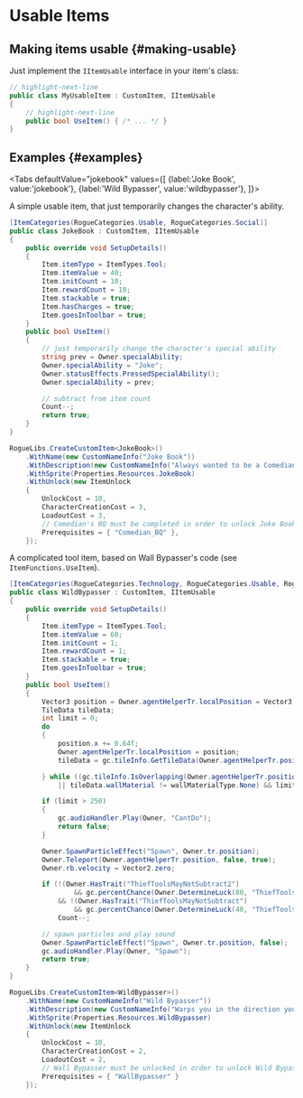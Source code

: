 # Usable Items


## Making items usable {#making-usable}

Just implement the `IItemUsable` interface in your item's class:

```csharp title="MyUsableItem.cs"
// highlight-next-line
public class MyUsableItem : CustomItem, IItemUsable
{
    // highlight-next-line
    public bool UseItem() { /* ... */ }
}
```

## Examples {#examples}

<Tabs
    defaultValue="jokebook"
    values={[
        {label:'Joke Book', value:'jokebook'},
        {label:'Wild Bypasser', value:'wildbypasser'},
    ]}>
<TabItem value="jokebook">

A simple usable item, that just temporarily changes the character's ability.

```csharp title="JokeBook.cs"
[ItemCategories(RogueCategories.Usable, RogueCategories.Social)]
public class JokeBook : CustomItem, IItemUsable
{
    public override void SetupDetails()
    {
        Item.itemType = ItemTypes.Tool;
        Item.itemValue = 40;
        Item.initCount = 10;
        Item.rewardCount = 10;
        Item.stackable = true;
        Item.hasCharges = true;
        Item.goesInToolbar = true;
    }
    public bool UseItem()
    {
        // just temporarily change the character's special ability
        string prev = Owner.specialAbility;
        Owner.specialAbility = "Joke";
        Owner.statusEffects.PressedSpecialAbility();
        Owner.specialAbility = prev;

        // subtract from item count
        Count--;
        return true;
    }
}
```

```csharp
RogueLibs.CreateCustomItem<JokeBook>()
    .WithName(new CustomNameInfo("Joke Book"))
    .WithDescription(new CustomNameInfo("Always wanted to be a Comedian? Now you can! (kind of)"))
    .WithSprite(Properties.Resources.JokeBook)
    .WithUnlock(new ItemUnlock
    {
        UnlockCost = 10,
        CharacterCreationCost = 3,
        LoadoutCost = 3,
        // Comedian's BQ must be completed in order to unlock Joke Book
        Prerequisites = { "Comedian_BQ" },
    });
```

</TabItem>
<TabItem value="wildbypasser">

A complicated tool item, based on Wall Bypasser's code (see `ItemFunctions.UseItem`).

```csharp title="WildBypasser.cs"
[ItemCategories(RogueCategories.Technology, RogueCategories.Usable, RogueCategories.Stealth)]
public class WildBypasser : CustomItem, IItemUsable
{
    public override void SetupDetails()
    {
        Item.itemType = ItemTypes.Tool;
        Item.itemValue = 60;
        Item.initCount = 1;
        Item.rewardCount = 1;
        Item.stackable = true;
        Item.goesInToolbar = true;
    }
    public bool UseItem()
    {
        Vector3 position = Owner.agentHelperTr.localPosition = Vector3.zero;
        TileData tileData;
        int limit = 0;
        do
        {
            position.x += 0.64f;
            Owner.agentHelperTr.localPosition = position;
            tileData = gc.tileInfo.GetTileData(Owner.agentHelperTr.position);

        } while ((gc.tileInfo.IsOverlapping(Owner.agentHelperTr.position, "Anything")
            || tileData.wallMaterial != wallMaterialType.None) && limit++ < 250);

        if (limit > 250)
        {
            gc.audioHandler.Play(Owner, "CantDo");
            return false;
        }

        Owner.SpawnParticleEffect("Spawn", Owner.tr.position);
        Owner.Teleport(Owner.agentHelperTr.position, false, true);
        Owner.rb.velocity = Vector2.zero;

        if (!(Owner.HasTrait("ThiefToolsMayNotSubtract2")
                && gc.percentChance(Owner.DetermineLuck(80, "ThiefToolsMayNotSubtract", true)))
            && !(Owner.HasTrait("ThiefToolsMayNotSubtract")
                && gc.percentChance(Owner.DetermineLuck(40, "ThiefToolsMayNotSubtract", true))))
            Count--;

        // spawn particles and play sound
        Owner.SpawnParticleEffect("Spawn", Owner.tr.position, false);
        gc.audioHandler.Play(Owner, "Spawn");
        return true;
    }
}
```

```csharp
RogueLibs.CreateCustomItem<WildBypasser>()
    .WithName(new CustomNameInfo("Wild Bypasser"))
    .WithDescription(new CustomNameInfo("Warps you in the direction you're facing. Teleports through any amount of walls."))
    .WithSprite(Properties.Resources.WildBypasser)
    .WithUnlock(new ItemUnlock
    {
        UnlockCost = 10,
        CharacterCreationCost = 2,
        LoadoutCost = 2,
        // Wall Bypasser must be unlocked in order to unlock Wild Bypasser
        Prerequisites = { "WallBypasser" }
    });
```

</TabItem>
</Tabs>